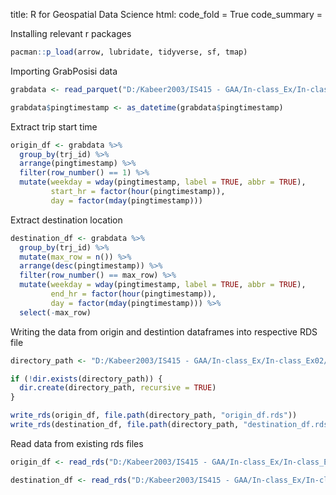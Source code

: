 title: R for Geospatial Data Science
html:
  code_fold = True
  code_summary = 

Installing relevant r packages

```r
pacman::p_load(arrow, lubridate, tidyverse, sf, tmap)
```

Importing GrabPosisi data 

```r
grabdata <- read_parquet("D:/Kabeer2003/IS415 - GAA/In-class_Ex/In-class_Ex02/data/GrabPosisi/part-00000.parquet")
```

```r
grabdata$pingtimestamp <- as_datetime(grabdata$pingtimestamp)
```

Extract trip start time

```r
origin_df <- grabdata %>%
  group_by(trj_id) %>%
  arrange(pingtimestamp) %>%
  filter(row_number() == 1) %>%
  mutate(weekday = wday(pingtimestamp, label = TRUE, abbr = TRUE), 
         start_hr = factor(hour(pingtimestamp)),
         day = factor(mday(pingtimestamp)))


```


Extract destination location

```r
destination_df <- grabdata %>%
  group_by(trj_id) %>%
  mutate(max_row = n()) %>%
  arrange(desc(pingtimestamp)) %>%
  filter(row_number() == max_row) %>%
  mutate(weekday = wday(pingtimestamp, label = TRUE, abbr = TRUE), 
         end_hr = factor(hour(pingtimestamp)),
         day = factor(mday(pingtimestamp))) %>%
  select(-max_row)


```

Writing the data from origin and destintion dataframes into
respective RDS file

```r
directory_path <- "D:/Kabeer2003/IS415 - GAA/In-class_Ex/In-class_Ex02/data/rds/"

if (!dir.exists(directory_path)) {
  dir.create(directory_path, recursive = TRUE)
}

write_rds(origin_df, file.path(directory_path, "origin_df.rds"))
write_rds(destination_df, file.path(directory_path, "destination_df.rds"))

```

Read data from existing rds files

```r
origin_df <- read_rds("D:/Kabeer2003/IS415 - GAA/In-class_Ex/In-class_Ex02/data/rds/origin_df.rds")

destination_df <- read_rds("D:/Kabeer2003/IS415 - GAA/In-class_Ex/In-class_Ex02/data/rds/destination_df.rds")
```

